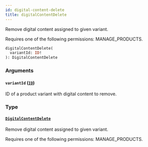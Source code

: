 ```yaml
---
id: digital-content-delete
title: digitalContentDelete
---
```


Remove digital content assigned to given variant.

Requires one of the following permissions: MANAGE_PRODUCTS.

```graphql
digitalContentDelete(
  variantId: ID!
): DigitalContentDelete
```

### Arguments

#### `variantId` ([`ID`](../../../developer/api-reference/scalars/id))

ID of a product variant with digital content to remove.

### Type

#### [`DigitalContentDelete`](../../../developer/api-reference/objects/digital-content-delete)

Remove digital content assigned to given variant.

Requires one of the following permissions: MANAGE_PRODUCTS.
